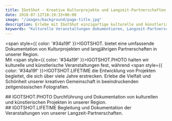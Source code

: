 ```yaml
---
title: IGotShot - Kreative Kulturprojekte und Langzeit-Partnerschaften in Bild und Video festgehalten
date: 2018-07-12T18:19:33+06:00
image: "/images/background/page-title.jpg"
description: Erlebe mit IGotShot einzigartige kulturelle und künstlerische Projekte aus unserer Region sowie langjährige Partnerschaften in beeindruckenden Bildern und Videos. Tauche ein in die Welt der Kreativität und bleib immer auf dem Laufenden.
keywords: "Kulturelle Veranstaltungen dokumentieren, Langzeit-Partnerschaften begleiten, kreative Fotografie und Video, künstlerische Projekte festhalten"
---
```


<span style={{ color: '#34a19f' }}>IGOTSHOT.</span> bietet eine umfassende Dokumentation von Kulturprojekten und langjährigen Partnerschaften in unserer Region.
<br />Mit <span style={{ color: '#34a19f' }}>IGOTSHOT.PHOTO</span> halten wir kulturelle und künstlerische Veranstaltungen fest, während <span style={{ color: '#34a19f' }}>IGOTSHOT.LIFETIME</span> die Entwicklung von Projekten begleitet, die sich über viele Jahre erstrecken. Erlebe die Vielfalt und Schönheit unserer kreativen Gemeinschaft in beeindruckenden zeitgenössischen Fotografien.

<div class="md:flex md:gap-8">
    <div class="md:w-1/2 flex items-center justify-center">
        <div>
            ## <span style={{ color: '#34a19f' }}>IGOTSHOT.PHOTO</span>
            Durchführung und Dokumentation von kulturellen und künstlerischen Projekten in unserer Region.
        </div>
    </div>
    <div class="md:w-1/2 flex items-center justify-center">
        <div>
            ## <span style={{ color: '#34a19f' }}>IGOTSHOT.LIFETIME</span>
            Begleitung und Dokumentation der Veranstaltungen von unserer Langzeit-Partnerschaften.
        </div>
    </div>
</div>